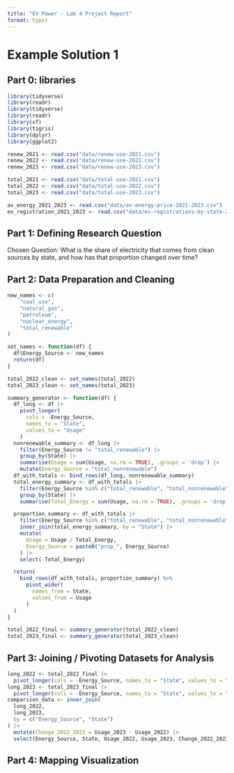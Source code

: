 ```yaml
---
title: "EV Power - Lab 4 Project Report"
format: typst
---
```


# Example Solution 1

## **Part 0: libraries**

```r
library(tidyverse)
library(readr)
library(tidyverse)
library(readr)
library(sf)
library(tigris)
library(dplyr)
library(ggplot2)

renew_2021 <- read.csv("data/renew-use-2021.csv")
renew_2022 <- read.csv("data/renew-use-2022.csv")
renew_2023 <- read.csv("data/renew-use-2023.csv")

total_2021 <- read.csv("data/total-use-2021.csv")
total_2022 <- read.csv("data/total-use-2022.csv")
total_2023 <- read.csv("data/total-use-2023.csv")

av_energy_2021_2023 <- read.csv("data/av-energy-price-2021-2023.csv")
ev_registration_2021_2023 <- read.csv("data/ev-registrations-by-state-2023.csv")
```

## **Part 1:** **Defining Research Question**

Chosen Question:  What is the share of electricity that comes from clean sources by state, and how has that proportion changed over time?

## **Part 2: Data Preparation and Cleaning**

```r
new_names <- c(
    "coal_use",
    "natural_gas",
    "petroleum",
    "nuclear_energy",
    "total_renewable"
)

set_names <- function(df) {
  df$Energy_Source <- new_names
  return(df)
}

total_2022_clean <- set_names(total_2022)
total_2023_clean <- set_names(total_2023)

summary_generator <- function(df) {
  df_long <- df |>
    pivot_longer(
      cols = -Energy_Source,
      names_to = "State",
      values_to = "Usage"
    )
  nonrenewable_summary <- df_long |>
    filter(Energy_Source != "total_renewable") |>
    group_by(State) |>
    summarise(Usage = sum(Usage, na.rm = TRUE), .groups = 'drop') |>
    mutate(Energy_Source = "total_nonrenewable")
  df_with_totals <- bind_rows(df_long, nonrenewable_summary)
  total_energy_summary <- df_with_totals |>
    filter(Energy_Source %in% c("total_renewable", "total_nonrenewable")) |>
    group_by(State) |>
    summarise(Total_Energy = sum(Usage, na.rm = TRUE), .groups = 'drop')

  proportion_summary <- df_with_totals |>
    filter(Energy_Source %in% c("total_renewable", "total_nonrenewable")) |>
    inner_join(total_energy_summary, by = "State") |>
    mutate(
      Usage = Usage / Total_Energy,
      Energy_Source = paste0("prop_", Energy_Source)
    ) |>
    select(-Total_Energy)

  return(
    bind_rows(df_with_totals, proportion_summary) %>%
      pivot_wider(
        names_from = State,
        values_from = Usage
      )
  )
}

total_2022_final <- summary_generator(total_2022_clean)
total_2023_final <- summary_generator(total_2023_clean)
```

## **Part 3: Joining / Pivoting Datasets for Analysis**

```r
long_2022 <- total_2022_final |>
  pivot_longer(cols = -Energy_Source, names_to = "State", values_to = "Usage_2022")
long_2023 <- total_2023_final |>
  pivot_longer(cols = -Energy_Source, names_to = "State", values_to = "Usage_2023")
comparison_data <- inner_join(
  long_2022,
  long_2023,
  by = c("Energy_Source", "State") 
) |>
  mutate(Change_2022_2023 = Usage_2023 - Usage_2022) |>
  select(Energy_Source, State, Usage_2022, Usage_2023, Change_2022_2023)
```

## **Part 4: Mapping Visualization**

```r

```
